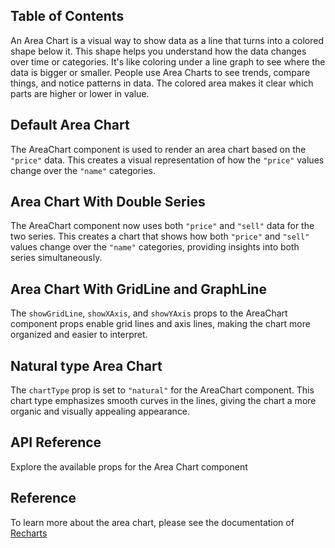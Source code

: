 
## Table of Contents

An Area Chart is a visual way to show data as a line that turns into a colored shape below it. This shape helps you understand how the data changes over time or categories. It's like coloring under a line graph to see where the data is bigger or smaller. People use Area Charts to see trends, compare things, and notice patterns in data. The colored area makes it clear which parts are higher or lower in value.

## Default Area Chart

The AreaChart component is used to render an area chart based on the `"price"` data. This creates a visual representation of how the `"price"` values change over the `"name"` categories.

<CodePreview github="Chart/AreaChart.tsx" code={DefaultAreaChartCode}>
  <DefaultAreaChart />
</CodePreview>

## Area Chart With Double Series

The AreaChart component now uses both `"price"` and `"sell"` data for the two series. This creates a chart that shows how both `"price"` and `"sell"` values change over the `"name"` categories, providing insights into both series simultaneously.

<CodePreview github="Chart/AreaChart.tsx" code={AreaChartWithDoubleSeriesCode}>
  <AreaChartWithDoubleSeries />
</CodePreview>

## Area Chart With GridLine and GraphLine

The `showGridLine`, `showXAxis`, and `showYAxis` props to the AreaChart component props enable grid lines and axis lines, making the chart more organized and easier to interpret.

<CodePreview github="Chart/AreaChart.tsx" code={AreaChartWithGridGraphLineCode}>
  <AreaChartWithGridGraphLine />
</CodePreview>

## Natural type Area Chart

The `chartType` prop is set to `"natural"` for the AreaChart component. This chart type emphasizes smooth curves in the lines, giving the chart a more organic and visually appealing appearance.

<CodePreview github="Chart/AreaChart.tsx" code={SmoothAreaChartCode}>
  <SmoothAreaChart />
</CodePreview>

## API Reference

Explore the available props for the Area Chart component

<ComponentApi data={areaChartAPIData} />

## Reference

To learn more about the area chart, please see the documentation of [Recharts](https://recharts.org/en-US)
